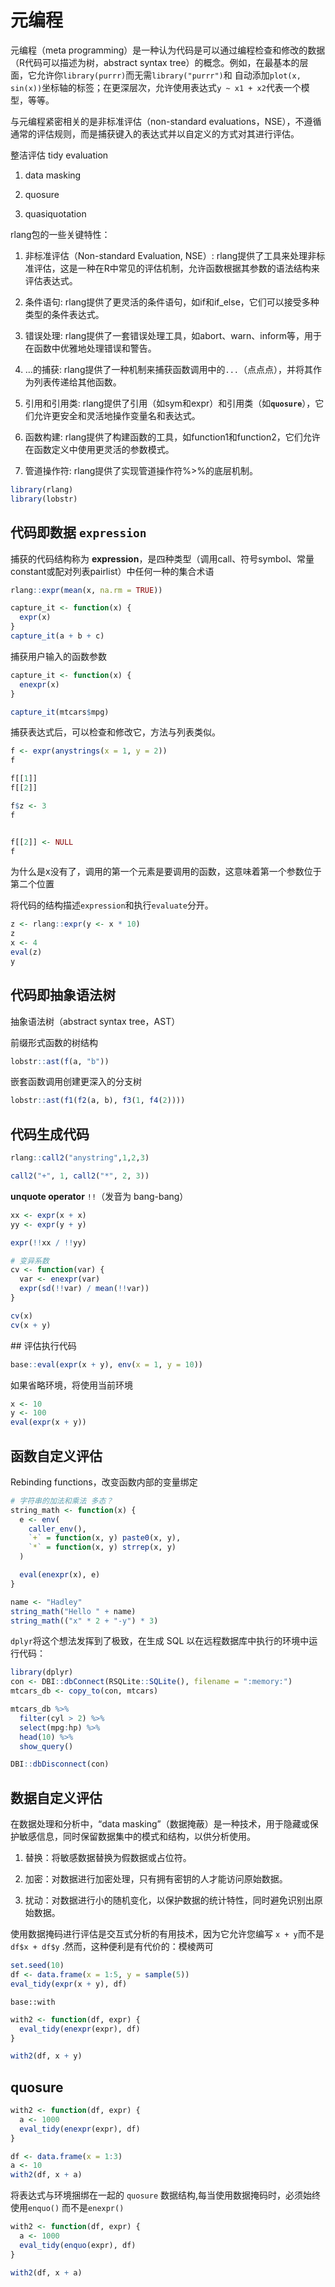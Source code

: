 # 元编程

元编程（meta programming）是一种认为代码是可以通过编程检查和修改的数据（R代码可以描述为树，abstract syntax tree）的概念。例如，在最基本的层面，它允许你`library(purrr)`而无需`library("purrr")`和 自动添加`plot(x, sin(x))`坐标轴的标签；在更深层次，允许使用表达式`y ~ x1 + x2`代表一个模型，等等。

与元编程紧密相关的是非标准评估（non-standard evaluations，NSE），不遵循通常的评估规则，而是捕获键入的表达式并以自定义的方式对其进行评估。

整洁评估 tidy evaluation

1.  data masking

2.  quosure

3.  quasiquotation

rlang包的一些关键特性：

1.  非标准评估（Non-standard Evaluation, NSE）: rlang提供了工具来处理非标准评估，这是一种在R中常见的评估机制，允许函数根据其参数的语法结构来评估表达式。

2.  条件语句: rlang提供了更灵活的条件语句，如if和if_else，它们可以接受多种类型的条件表达式。

3.  错误处理: rlang提供了一套错误处理工具，如abort、warn、inform等，用于在函数中优雅地处理错误和警告。

4.  ...的捕获: rlang提供了一种机制来捕获函数调用中的`...`（点点点），并将其作为列表传递给其他函数。

5.  引用和引用类: rlang提供了引用（如sym和expr）和引用类（如**`quosure`**），它们允许更安全和灵活地操作变量名和表达式。

6.  函数构建: rlang提供了构建函数的工具，如function1和function2，它们允许在函数定义中使用更灵活的参数模式。

7.  管道操作符: rlang提供了实现管道操作符%\>%的底层机制。

```r
library(rlang)
library(lobstr)
```

## 代码即数据 `expression`

捕获的代码结构称为 **expression**，是四种类型（调用call、符号symbol、常量constant或配对列表pairlist）中任何一种的集合术语

```r
rlang::expr(mean(x, na.rm = TRUE))
```

```r
capture_it <- function(x) {
  expr(x)
}
capture_it(a + b + c)
```

捕获用户输入的函数参数

```r
capture_it <- function(x) {
  enexpr(x)
}

capture_it(mtcars$mpg)
```

捕获表达式后，可以检查和修改它，方法与列表类似。

```r
f <- expr(anystrings(x = 1, y = 2))
f

f[[1]]
f[[2]]

f$z <- 3
f


f[[2]] <- NULL
f

```

为什么是x没有了，调用的第一个元素是要调用的函数，这意味着第一个参数位于第二个位置

将代码的结构描述`expression`和执行`evaluate`分开。

```r
z <- rlang::expr(y <- x * 10)
z
x <- 4
eval(z)
y
```

## 代码即抽象语法树

抽象语法树（abstract syntax tree，AST）

前缀形式函数的树结构

```r
lobstr::ast(f(a, "b"))
```

嵌套函数调用创建更深入的分支树

```r
lobstr::ast(f1(f2(a, b), f3(1, f4(2))))
```

## 代码生成代码

```r
rlang::call2("anystring",1,2,3)

call2("+", 1, call2("*", 2, 3))
```

**unquote operator** `!!`（发音为 bang-bang）

```r
xx <- expr(x + x)
yy <- expr(y + y)

expr(!!xx / !!yy)
```

```r
# 变异系数
cv <- function(var) {
  var <- enexpr(var)
  expr(sd(!!var) / mean(!!var))
}

cv(x)
cv(x + y)
```

\## 评估执行代码

```r
base::eval(expr(x + y), env(x = 1, y = 10))
```

如果省略环境，将使用当前环境

```r
x <- 10
y <- 100
eval(expr(x + y))
```

## 函数自定义评估

Rebinding functions，改变函数内部的变量绑定

```r

# 字符串的加法和乘法 多态？
string_math <- function(x) {
  e <- env(
    caller_env(),
    `+` = function(x, y) paste0(x, y),
    `*` = function(x, y) strrep(x, y)
  )

  eval(enexpr(x), e)
}

name <- "Hadley"
string_math("Hello " + name)
string_math(("x" * 2 + "-y") * 3)
```

`dplyr`将这个想法发挥到了极致，在生成 SQL 以在远程数据库中执行的环境中运行代码：

```r
library(dplyr)
con <- DBI::dbConnect(RSQLite::SQLite(), filename = ":memory:")
mtcars_db <- copy_to(con, mtcars)

mtcars_db %>%
  filter(cyl > 2) %>%
  select(mpg:hp) %>%
  head(10) %>%
  show_query()

DBI::dbDisconnect(con)
```

## 数据自定义评估

在数据处理和分析中，"data masking"（数据掩蔽）是一种技术，用于隐藏或保护敏感信息，同时保留数据集中的模式和结构，以供分析使用。

1.  替换：将敏感数据替换为假数据或占位符。

2.  加密：对数据进行加密处理，只有拥有密钥的人才能访问原始数据。

3.  扰动：对数据进行小的随机变化，以保护数据的统计特性，同时避免识别出原始数据。

使用数据掩码进行评估是交互式分析的有用技术，因为它允许您编写 `x + y`而不是`df$x + df$y` .然而，这种便利是有代价的：模棱两可

```r
set.seed(10)
df <- data.frame(x = 1:5, y = sample(5))
eval_tidy(expr(x + y), df)
```

`base::with`

```r
with2 <- function(df, expr) {
  eval_tidy(enexpr(expr), df)
}

with2(df, x + y)
```

## quosure

```r
with2 <- function(df, expr) {
  a <- 1000
  eval_tidy(enexpr(expr), df)
}

df <- data.frame(x = 1:3)
a <- 10
with2(df, x + a)
```

将表达式与环境捆绑在一起的 `quosure` 数据结构,每当使用数据掩码时，必须始终使用`enquo()` 而不是`enexpr()`

```r
with2 <- function(df, expr) {
  a <- 1000
  eval_tidy(enquo(expr), df)
}

with2(df, x + a)
```
